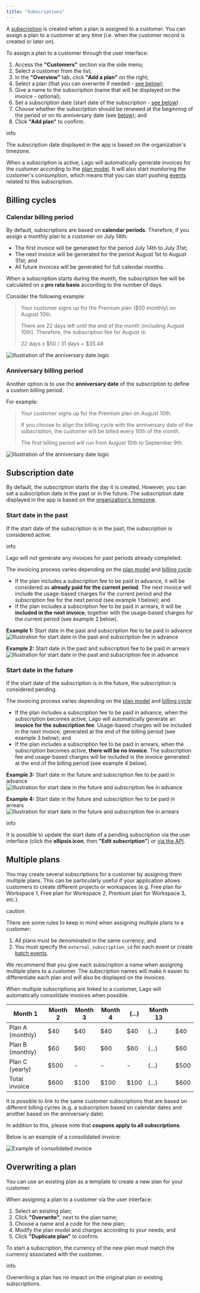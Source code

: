 ```yaml
---
title: "Subscriptions"
---
```


A [subscription](/docs/api/subscriptions/subscription-object) is created when a plan is assigned to a customer. You can assign a plan to a customer at any time (i.e. when the customer record is created or later on).

To assign a plan to a customer through the user interface:

1. Access the **"Customers"** section via the side menu;
2. Select a customer from the list;
3. In the **"Overview"** tab, click **"Add a plan"** on the right;
4. Select a plan (that you can overwrite if needed - [see below](#overwriting-a-plan));
5. Give a name to the subscription (name that will be displayed on the invoice - optional);
6. Set a subscription date (start date of the subscription - [see below](#subscription-date))
7. Choose whether the subscription should be renewed at the beginning of the period or on its anniversary date (see [below](/docs/guide/plans/subscription#billing-cycles)); and
8. Click **"Add plan"** to confirm.

info

The subscription date displayed in the app is based on the organization's timezone.

When a subscription is active, Lago will automatically generate invoices for the customer according to the [plan model](/docs/guide/plans/plan-model). It will also start monitoring the customer's consumption, which means that you can start pushing [events](/docs/api/events/metered-event) related to this subscription.

## Billing cycles[](#billing-cycles "Direct link to heading")

### Calendar billing period[](#calendar-billing-period "Direct link to heading")

By default, subscriptions are based on **calendar periods**. Therefore, if you assign a monthly plan to a customer on July 14th:

* The first invoice will be generated for the period July 14th to July 31st;
* The next invoice will be generated for the period August 1st to August 31st; and
* All future invoices will be generated for full calendar months.

When a subscription starts during the month, the subscription fee will be calculated on a **pro rata basis** according to the number of days.

Consider the following example:

> Your customer signs up for the Premium plan ($50 monthly) on August 10th.
> 
> There are 22 days left until the end of the month (including August 10th). Therefore, the subscription fee for August is:
> 
> 22 days x $50 / 31 days = $35.48

![Illustration of the anniversary date logic](/images/calendar-date-227bf60245e9d3715d3383098c88c1b0.png)

### Anniversary billing period[](#anniversary-billing-period "Direct link to heading")

Another option is to use the **anniversary date** of the subscription to define a custom billing period.

For example:

> Your customer signs up for the Premium plan on August 10th.
> 
> If you choose to align the billing cycle with the anniversary date of the subscription, the customer will be billed every 10th of the month.
> 
> The first billing period will run from August 10th to September 9th.

![Illustration of the anniversary date logic](/images/anniversary-date-c66bee86224946e6e00af9c0cb7eedeb.png)

## Subscription date[](#subscription-date "Direct link to heading")

By default, the subscription starts the day it is created. However, you can set a subscription date in the past or in the future. The subscription date displayed in the app is based on the [organization's timezone](/changelog/timezones).

### Start date in the past[](#start-date-in-the-past "Direct link to heading")

If the start date of the subscription is in the past, the subscription is considered active.

info

Lago will not generate any invoices for past periods already completed.

The invoicing process varies depending on the [plan model](/docs/guide/plans/plan-model) and [billing cycle](#billing-cycles):

* If the plan includes a subscription fee to be paid in advance, it will be considered as **already paid for the current period**. The next invoice will include the usage-based charges for the current period and the subscription fee for the next period (see example 1 below); and
* If the plan includes a subscription fee to be paid in arrears, it will be **included in the next invoice**, together with the usage-based charges for the current period (see example 2 below).

**Example 1:** Start date in the past and subscription fee to be paid in advance![Illustration for start date in the past and subscription fee in advance](/images/subscription-past-advance-0bedeeb9f9918608568ea7db6479e4ef.png)

**Example 2:** Start date in the past and subscription fee to be paid in arrears![Illustration for start date in the past and subscription fee in advance](/images/subscription-past-arrears-b4f22483b4ae3a358c0b27305e49a766.png)

### Start date in the future[](#start-date-in-the-future "Direct link to heading")

If the start date of the subscription is in the future, the subscription is considered pending.

The invoicing process varies depending on the [plan model](/docs/guide/plans/plan-model) and [billing cycle](#billing-cycles):

* If the plan includes a subscription fee to be paid in advance, when the subscription becomes active, Lago will automatically generate an **invoice for the subscription fee**. Usage-based charges will be included in the next invoice, generated at the end of the billing period (see example 3 below); and
* If the plan includes a subscription fee to be paid in arrears, when the subscription becomes active, **there will be no invoice**. The subscription fee and usage-based charges will be included in the invoice generated at the end of the billing period (see example 4 below).

**Example 3:** Start date in the future and subscription fee to be paid in advance![Illustration for start date in the future and subscription fee in advance](/images/subscription-future-advance-e0c8d632579fe11dfc530987d86ca211.png)

**Example 4:** Start date in the future and subscription fee to be paid in arrears![Illustration for start date in the future and subscription fee in arrears](/images/subscription-future-arrears-8b99c7c98e2f8223d6282fd5f47a665a.png)

info

It is possible to update the start date of a pending subscription via the user interface (click the **ellipsis icon**, then **"Edit subscription"**) or [via the API](/docs/api/subscriptions/update-subscription).

## Multiple plans[](#multiple-plans "Direct link to heading")

You may create several subscriptions for a customer by assigning them multiple plans. This can be particularly useful if your application allows customers to create different projects or workspaces (e.g. Free plan for Workspace 1, Free plan for Workspace 2, Premium plan for Workspace 3, etc.).

caution

There are some rules to keep in mind when assigning multiple plans to a customer:

1. All plans must be denominated in the same currency; and
2. You must specify the `external_subscription_id` for each event or create [batch events](/docs/api/events/create-batch-event).

We recommend that you give each subscription a name when assigning multiple plans to a customer. The subscription names will make it easier to differentiate each plan and will also be displayed on the invoices.

When multiple subscriptions are linked to a customer, Lago will automatically consolidate invoices when possible.

| Month 1          | Month 2 | Month 3 | Month 4 | (...) | Month 13 |      |
| ---------------- | ------- | ------- | ------- | ----- | -------- | ---- |
| Plan A (monthly) | $40     | $40     | $40     | $40   | (...)    | $40  |
| Plan B (monthly) | $60     | $60     | $60     | $60   | (...)    | $60  |
| Plan C (yearly)  | $500    | \-      | \-      | \-    | (...)    | $500 |
| Total invoice    | $600    | $100    | $100    | $100  | (...)    | $600 |

It is possible to link to the same customer subscriptions that are based on different billing cycles (e.g. a subscription based on calendar dates and another based on the anniversary date).

In addition to this, please note that **coupons apply to all subscriptions**.

Below is an example of a consolidated invoice:

![Example of consolidated invoice](/images/consolidated-invoice-97f516c8e5c256c187b4707cce8462b1.png)

## Overwriting a plan[](#overwriting-a-plan "Direct link to heading")

You can use an existing plan as a template to create a new plan for your customer.

When assigning a plan to a customer via the user interface:

1. Select an existing plan;
2. Click **"Overwrite"**, next to the plan name;
3. Choose a name and a code for the new plan;
4. Modify the plan model and charges according to your needs; and
5. Click **"Duplicate plan"** to confirm.

To start a subscription, the currency of the new plan must match the currency associated with the customer.

info

Overwriting a plan has no impact on the original plan or existing subscriptions.